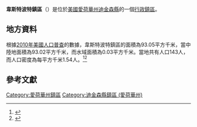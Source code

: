 {{noteTA
|G1=USState
|G2=地名
|G3=Unit
}}
{{Infobox settlement
|official_name            = 韋斯特波特鎮區
|native_name = Westport Township
|settlement_type          = [[行政鎮區|行政鎮區]]
|image_skyline            = 
|imagesize                = 
|image_map                = Map highlighting Westport Township, Dickinson County, Iowa.svg
|mapsize                  = 250px
|pushpin_map  =USA Iowa
|pushpin_label = 韋斯特波特鎮區
|pushpin_label_position   = top
|pushpin_map_caption      = 韋斯特波特鎮區在愛荷華州的位置
|subdivision_type         = [[世界政區索引|國家]]
|subdivision_type1        = [[美国州份|州份]]
|subdivision_type2        = [[愛荷華州行政区划|縣]]
|subdivision_name         = [[美国|美国]]
|subdivision_name1        = [[愛荷華州|愛荷華州]]
|subdivision_name2        = [[迪金森縣_(愛荷華州)|迪金森縣]]
|elevation_ft             = 1407
|elevation_m              = 429
|timezone                 = [[北美中部時區|北美中部時區]]
|area_total_km2           = 93.05
|area_land_km2            = 93.02
|area_water_km2           = 0.03
|area_total_sq_mi         = 
|area_land_sq_mi          = 
|area_water_sq_mi         = 
|population_as_of         = [[2010年美國人口普查|2010]]
|population_footnotes     = 
|population_total         = 143
|population_density_km2   = auto
|population_density_sq_mi = auto
|utc_offset               = -6
|coordinates              = {{coord|43|18|01|N|95|19|41|W|type:city_region:US-AL_source:GNS-enwiki|display=inline,title}}
| coor_pinpoint           = 
| coordinates_footnotes   = 
|timezone_DST             = CDT
|utc_offset_DST           = -5
|postal_code_type         = [[美國郵區編號|郵區編號]]
|postal_code              = 51338, 51345, 51347, 51351
|area_code                = {{link-en|电话区号563|Area code 563|563}}
|blank_name = [[地名信息系统|GNIS ID]]
|blank_info = 468987
}}
'''韋斯特波特鎮區'''（{{lang-en|Westport Township}}）是位於[[美國|美國]][[愛荷華州|愛荷華州]][[迪金森縣_(愛荷華州)|迪金森縣]]的一個[[行政鎮區|行政鎮區]]。

== 地方資料 ==
根據[[2010年美國人口普查|2010年美國人口普查]]的數據，韋斯特波特鎮區的面積為93.05平方千米，當中陸地面積為93.02平方千米，而水域面積為0.03平方千米。當地共有人口143人，而人口密度為每平方千米1.54人。<ref name="GR8">{{cite web|url=http://factfinder2.census.gov|publisher=[[美国人口调查局|美国人口调查局]]|accessdate=2011-05-14|title=American FactFinder|archive-date=2013-09-11|archive-url=https://web.archive.org/web/20130911234518/http://factfinder2.census.gov/|dead-url=no}}</ref><ref>{{cite web|url=https://www.citypopulation.de/en/usa/iowa/admin/|title=USA: Iowa (Counties and Townships) - City Population}}</ref>

== 參考文獻 ==
{{reflist}}

{{迪金森縣 (愛荷華州)}}

{{DEFAULTSORT:Westport Township}}
[[Category:愛荷華州鎮區|Category:愛荷華州鎮區]]
[[Category:迪金森縣鎮區_(愛荷華州)|Category:迪金森縣鎮區 (愛荷華州)]]

{{Iowa-geo-stub}}
